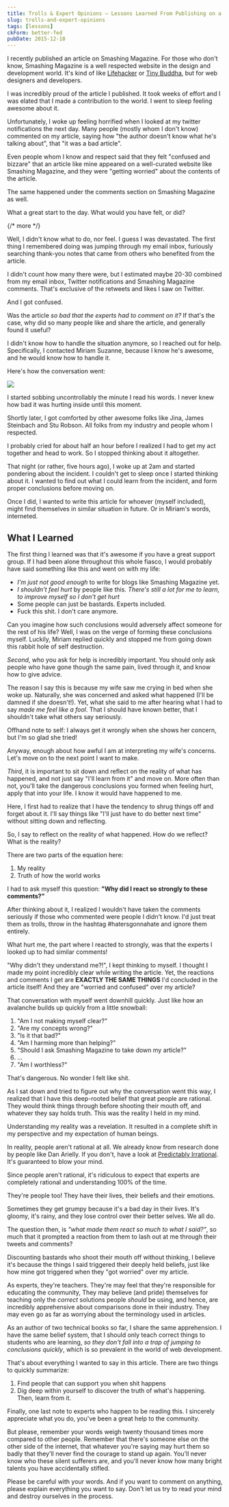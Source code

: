 ```yaml
---
title: Trolls & Expert Opinions – Lessons Learned From Publishing on a Popular Website
slug: trolls-and-expert-opinions
tags: [lessons]
ckForm: better-fed
pubDate: 2015-12-18
---
```


I recently published an article on Smashing Magazine. For those who don't know, Smashing Magazine is a well respected website in the design and development world. It's kind of like [Lifehacker](http://lifehacker.com/) or [Tiny Buddha](http://tinybuddha.com/), but for web designers and developers.

I was incredibly proud of the article I published. It took weeks of effort and I was elated that I made a contribution to the world. I went to sleep feeling awesome about it.

Unfortunately, I woke up feeling horrified when I looked at my twitter notifications the next day. Many people (mostly whom I don't know) commented on my article, saying how "the author doesn't know what he's talking about", that "it was a bad article".

Even people whom I know and respect said that they felt "confused and bizzare" that an article like mine appeared on a well-curated website like Smashing Magazine, and they were "getting worried" about the contents of the article.

The same happened under the comments section on Smashing Magazine as well.

What a great start to the day. What would you have felt, or did?

{/* more */}

Well, I didn't know what to do, nor feel. I guess I was devastated. The first thing I remembered doing was jumping through my email inbox, furiously searching thank-you notes that came from others who benefited from the article.

I didn't count how many there were, but I estimated maybe 20-30 combined from my email inbox, Twitter notifications and Smashing Magazine comments. That's exclusive of the retweets and likes I saw on Twitter.

And I got confused.

Was the article _so bad that the experts had to comment on it?_ If that's the case, why did so many people like and share the article, and generally found it useful?

I didn't know how to handle the situation anymore, so I reached out for help. Specifically, I contacted Miriam Suzanne, because I know he's awesome, and he would know how to handle it.

Here's how the conversation went:

<Image src='/images/2015/12/advice-from-miriam.png' />

I started sobbing uncontrollably the minute I read his words. I never knew how bad it was hurting inside until this moment.

Shortly later, I got comforted by other awesome folks like Jina, James Steinbach and Stu Robson. All folks from my industry and people whom I respected.

I probably cried for about half an hour before I realized I had to get my act together and head to work. So I stopped thinking about it altogether.

That night (or rather, five hours ago), I woke up at 2am and started pondering about the incident. I couldn't get to sleep once I started thinking about it. I wanted to find out what I could learn from the incident, and form proper conclusions before moving on.

Once I did, I wanted to write this article for whoever (myself included), might find themselves in similar situation in future. Or in Miriam's words, interneted.

## What I Learned

The first thing I learned was that it's awesome if you have a great support group. If I had been alone throughout this whole fiasco, I would probably have said something like this and went on with my life:

- _I'm just not good enough_ to write for blogs like Smashing Magazine yet.
- _I shouldn't feel hurt_ by people like this. _There's still a lot for me to learn, to improve myself so I don't get hurt_
- Some people can just be bastards. Experts included.
- Fuck this shit. I don't care anymore.

Can you imagine how such conclusions would adversely affect someone for the rest of his life? Well, I was on the verge of forming these conclusions myself. Luckily, Miriam replied quickly and stopped me from going down this rabbit hole of self destruction.

_Second_, who you ask for help is incredibly important. You should only ask people who have gone though the same pain, lived through it, and know how to give advice.

The reason I say this is because my wife saw me crying in bed when she woke up. Naturally, she was concerned and asked what happened (I'll be damned if she doesn't!). Yet, what she said to me after hearing what I had to say _made me feel like a fool_. That I should have known better, that I shouldn't take what others say seriously.

Offhand note to self: I always get it wrongly when she shows her concern, but I'm so glad she tried!

Anyway, enough about how awful I am at interpreting my wife's concerns. Let's move on to the next point I want to make.

_Third_, it is important to sit down and reflect on the reality of what has happened, and not just say "I'll learn from it" and move on. More often than not, you'll take the dangerous conclusions you formed when feeling hurt, apply that into your life. I know it would have happened to me.

Here, I first had to realize that I have the tendency to shrug things off and forget about it. I'll say things like "I'll just have to do better next time" without sitting down and reflecting.

So, I say to reflect on the reality of what happened. How do we reflect? What is the reality?

There are two parts of the equation here:

1. My reality
2. Truth of how the world works

I had to ask myself this question: **"Why did I react so strongly to these comments?"**

After thinking about it, I realized I wouldn't have taken the comments seriously if those who commented were people I didn't know. I'd just treat them as trolls, throw in the hashtag #hatersgonnahate and ignore them entirely.

What hurt me, the part where I reacted to strongly, was that the experts I looked up to had similar comments!

"Why didn't they understand me?!", I kept thinking to myself. I thought I made my point incredibly clear while writing the article. Yet, the reactions and comments I get are **EXACTLY THE SAME THINGS** I'd concluded in the article itself! And they are "worried and confused" over my article?

That conversation with myself went downhill quickly. Just like how an avalanche builds up quickly from a little snowball:

1. "Am I not making myself clear?"
2. "Are my concepts wrong?"
3. "Is it that bad?"
4. "Am I harming more than helping?"
5. "Should I ask Smashing Magazine to take down my article?"
6. ...
7. "Am I worthless?"

That's dangerous. No wonder I felt like shit.

As I sat down and tried to figure out why the conversation went this way, I realized that I have this deep-rooted belief that great people are rational. They would think things through before shooting their mouth off, and whatever they say holds truth. This was the reality I held in my mind.

Understanding my reality was a revelation. It resulted in a complete shift in my perspective and my expectation of human beings.

In reality, people aren't rational at all. We already know from research done by people like Dan Arielly. If you don't, have a look at [Predictably Irrational](http://www.amazon.com/Predictably-Irrational-Revised-Expanded-Edition/dp/0061353248). It's guaranteed to blow your mind.

Since people aren't rational, it's ridiculous to expect that experts are completely rational and understanding 100% of the time.

They're people too! They have their lives, their beliefs and their emotions.

Sometimes they get grumpy because it's a bad day in their lives. It's gloomy, it's rainy, and they lose control over their better selves. We all do.

The question then, is _"what made them react so much to what I said?"_, so much that it prompted a reaction from them to lash out at me through their tweets and comments?

Discounting bastards who shoot their mouth off without thinking, I believe it's because the things I said triggered their deeply held beliefs, just like how mine got triggered when they "got worried" over my article.

As experts, they're teachers. They're may feel that they're responsible for educating the community, They may believe (and pride) themselves for teaching only the _correct_ solutions people _should_ be using, and hence, are incredibly apprehensive about comparisons done in their industry. They may even go as far as worrying about the terminology used in articles.

As an author of two technical books so far, I share the same apprehension. I have the same belief system, that I should only teach correct things to students who are learning, _so they don't fall into a trap of jumping to conclusions quickly_, which is so prevalent in the world of web development.

That's about everything I wanted to say in this article. There are two things to quickly summarize:

1. Find people that can support you when shit happens
2. Dig deep within yourself to discover the truth of what's happening. Then, learn from it.

Finally, one last note to experts who happen to be reading this. I sincerely appreciate what you do, you've been a great help to the community.

But please, remember your words weigh twenty thousand times more compared to other people. Remember that there's someone else on the other side of the internet, that whatever you're saying may hurt them so badly that they'll never find the courage to stand up again. You'll never know who these silent sufferers are, and you'll never know how many bright talents you have accidentally stifled.

Please be careful with your words. And if you want to comment on anything, please explain everything you want to say. Don't let us try to read your mind and destroy ourselves in the process.
